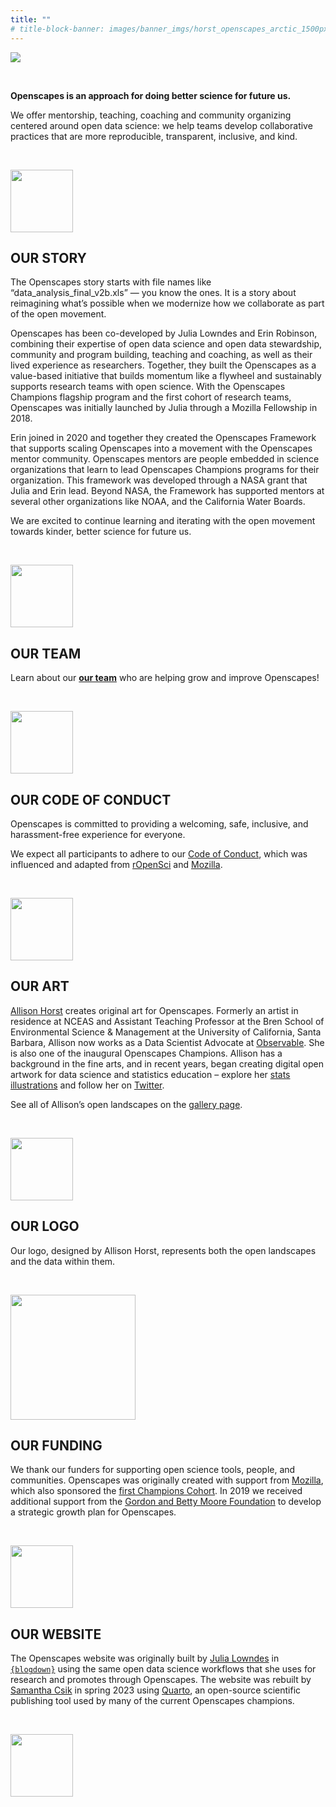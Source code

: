 ```yaml
---
title: ""
# title-block-banner: images/banner_imgs/horst_openscapes_arctic_1500px.png
---
```


::: column-screen
![](images/banner_imgs/horst_openscapes_arctic_1500px.png)

<br>

::: white-div
::: {.medium-body-text .center-text}
**Openscapes is an approach for doing better science for future us.**
:::

::: center-text
We offer mentorship, teaching, coaching and community organizing centered around open data science: we help teams develop collaborative practices that are more reproducible, transparent, inclusive, and kind.
:::

<br>

![](images/minis/horst_openscapes_arctic_squid.png){fig-align="center" width="100"}
:::

::: white-div
## OUR STORY

The Openscapes story starts with file names like "data_analysis_final_v2b.xls" --- you know the ones. It is a story about reimagining what's possible when we modernize how we collaborate as part of the open movement.

Openscapes has been co-developed by Julia Lowndes and Erin Robinson, combining their expertise of open data science and open data stewardship, community and program building, teaching and coaching, as well as their lived experience as researchers. Together, they built the Openscapes as a value-based initiative that builds momentum like a flywheel and sustainably supports research teams with open science. With the Openscapes Champions flagship program and the first cohort of research teams, Openscapes was initially launched by Julia through a Mozilla Fellowship in 2018.

Erin joined in 2020 and together they created the Openscapes Framework that supports scaling Openscapes into a movement with the Openscapes mentor community. Openscapes mentors are people embedded in science organizations that learn to lead Openscapes Champions programs for their organization. This framework was developed through a NASA grant that Julia and Erin lead. Beyond NASA, the Framework has supported mentors at several other organizations like NOAA, and the California Water Boards.

We are excited to continue learning and iterating with the open movement towards kinder, better science for future us.

<br>

![](images/minis/horst_openscapes_arctic_urchins.png){fig-align="center" width="100"}
:::

::: white-div
## OUR TEAM

Learn about our [**our team**](team.qmd) who are helping grow and improve Openscapes!

<br>

![](images/minis/horst_openscapes_arctic_crab.png){fig-align="center" width="100"}
:::

::: white-div
## OUR CODE OF CONDUCT

Openscapes is committed to providing a welcoming, safe, inclusive, and harassment-free experience for everyone.

We expect all participants to adhere to our [Code of Conduct](code_of_conduct.qmd), which was influenced and adapted from [rOpenSci](https://ropensci.org/code-of-conduct/) and [Mozilla](https://www.mozilla.org/en-US/about/governance/policies/participation/).

<br>

![](images/minis/horst_openscapes_arctic_humpback.png){fig-align="center" width="100"}
:::

::: white-div
## OUR ART

[Allison Horst](https://allisonhorst.github.io/) creates original art for Openscapes. Formerly an artist in residence at NCEAS and Assistant Teaching Professor at the Bren School of Environmental Science & Management at the University of California, Santa Barbara, Allison now works as a Data Scientist Advocate at [Observable](https://observablehq.com/). She is also one of the inaugural Openscapes Champions. Allison has a background in the fine arts, and in recent years, began creating digital open artwork for data science and statistics education -- explore her [stats illustrations](https://allisonhorst.com/) and follow her on [Twitter](https://twitter.com/allison_horst).

See all of Allison's open landscapes on the [gallery page](gallery.qmd).

<br>

![](images/minis/horst_openscapes_arctic_narwhal.png){fig-align="center" width="100"}
:::

::: white-div
## OUR LOGO

Our logo, designed by Allison Horst, represents both the open landscapes and the data within them.

<br>

![](images/logo/openscapes_hex_design_final_correct_dimensions.png){fig-align="center" width="200"}
:::

::: white-div
## OUR FUNDING

We thank our funders for supporting open science tools, people, and communities. Openscapes was originally created with support from [Mozilla](https://www.mozilla.org/), which also sponsored the [first Champions Cohort](). In 2019 we received additional support from the [Gordon and Betty Moore Foundation](https://www.moore.org/) to develop a strategic growth plan for Openscapes.

<br>

![](images/minis/horst_openscapes_arctic_puffins.png){fig-align="center" width="100"}
:::

::: white-div
## OUR WEBSITE

The Openscapes website was originally built by [Julia Lowndes](https://jules32.github.io/) in [`{blogdown}`](https://pkgs.rstudio.com/blogdown/) using the same open data science workflows that she uses for research and promotes through Openscapes. The website was rebuilt by [Samantha Csik](https://samanthacsik.github.io/) in spring 2023 using [Quarto](https://quarto.org/), an open-source scientific publishing tool used by many of the current Openscapes champions.

<br>

![](images/minis/horst_openscapes_arctic_ship.png){fig-align="center" width="100"}
:::
:::

